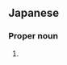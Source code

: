 ==Japanese==
{{ja-kanjitab|せ|お|yomi=k}}

===Proper noun===
{{ja-pos|せお|proper}}

# {{surname|lang=ja|sort=せお}}